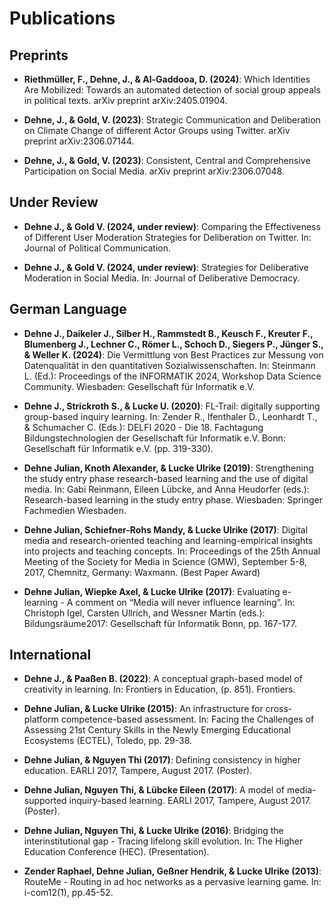 # Publications


## Preprints

- **Riethmüller, F., Dehne, J., & Al-Gaddooa, D. (2024)**: Which Identities Are Mobilized: Towards an automated detection of social group appeals in political texts. arXiv preprint arXiv:2405.01904.

- **Dehne, J., & Gold, V. (2023)**: Strategic Communication and Deliberation on Climate Change of different Actor Groups using Twitter. arXiv preprint arXiv:2306.07144.

- **Dehne, J., & Gold, V. (2023)**: Consistent, Central and Comprehensive Participation on Social Media. arXiv preprint arXiv:2306.07048.


## Under Review
- **Dehne J., & Gold V. (2024, under review)**: Comparing the Effectiveness of Different User Moderation Strategies for Deliberation on Twitter. In: Journal of Political Communication.

- **Dehne J., & Gold V. (2024, under review)**: Strategies for Deliberative Moderation in Social Media. In: Journal of Deliberative Democracy.

\newpage

## German Language
- **Dehne J., Daikeler J., Silber H., Rammstedt B., Keusch F., Kreuter F., Blumenberg J., Lechner C., Römer L., Schoch D., Siegers P., Jünger S., & Weller K. (2024)**: Die Vermittlung von Best Practices zur Messung von Datenqualität in den quantitativen Sozialwissenschaften. In: Steinmann L. (Ed.): Proceedings of the INFORMATIK 2024, Workshop Data Science Community. Wiesbaden: Gesellschaft für Informatik e.V.


- **Dehne J., Strickroth S., & Lucke U. (2020)**: FL-Trail: digitally supporting group-based inquiry learning. In: Zender R., Ifenthaler D., Leonhardt T., & Schumacher C. (Eds.): DELFI 2020 - Die 18. Fachtagung Bildungstechnologien der Gesellschaft für Informatik e.V. Bonn: Gesellschaft für Informatik e.V. (pp. 319-330).

- **Dehne Julian, Knoth Alexander, & Lucke Ulrike (2019)**: Strengthening the study entry phase research-based learning and the use of digital media. In: Gabi Reinmann, Eileen Lübcke, and Anna Heudorfer (eds.): Research-based learning in the study entry phase. Wiesbaden: Springer Fachmedien Wiesbaden.

- **Dehne Julian, Schiefner-Rohs Mandy, & Lucke Ulrike (2017)**: Digital media and research-oriented teaching and learning-empirical insights into projects and teaching concepts. In: Proceedings of the 25th Annual Meeting of the Society for Media in Science (GMW), September 5-8, 2017, Chemnitz, Germany: Waxmann. (Best Paper Award)

- **Dehne Julian, Wiepke Axel, & Lucke Ulrike (2017)**: Evaluating e-learning - A comment on "Media will never influence learning". In: Christoph Igel, Carsten Ullrich, and Wessner Martin (eds.): Bildungsräume2017: Gesellschaft für Informatik Bonn, pp. 167-177.

## International

- **Dehne J., & Paaßen B. (2022)**: A conceptual graph-based model of creativity in learning. In: Frontiers in Education, (p. 851). Frontiers.

- **Dehne Julian, & Lucke Ulrike (2015)**: An infrastructure for cross-platform competence-based assessment. In: Facing the Challenges of Assessing 21st Century Skills in the Newly Emerging Educational Ecosystems (ECTEL), Toledo, pp. 29-38.

- **Dehne Julian, & Nguyen Thi (2017)**: Defining consistency in higher education. EARLI 2017, Tampere, August 2017. (Poster).

- **Dehne Julian, Nguyen Thi, & Lübcke Eileen (2017)**: A model of media-supported inquiry-based learning. EARLI 2017, Tampere, August 2017. (Poster).

- **Dehne Julian, Nguyen Thi, & Lucke Ulrike (2016)**: Bridging the interinstitutional gap - Tracing lifelong skill evolution. In: The Higher Education Conference (HEC). (Presentation).

- **Zender Raphael, Dehne Julian, Geßner Hendrik, & Lucke Ulrike (2013)**: RouteMe - Routing in ad hoc networks as a pervasive learning game. In: i-com12(1), pp.45-52.


